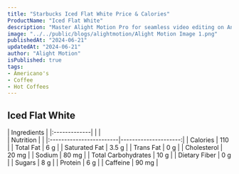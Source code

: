 ```yaml
---
title: "Starbucks Iced Flat White Price & Calories"
ProductName: "Iced Flat White" 
description: "Master Alight Motion Pro for seamless video editing on Android, iOS, and Tablets with our ultimate guide, unlocking advanced features and elevating your skills in 2024!"
image: "../../public/blogs/alightmotion/Alight Motion Image 1.png"
publishedAt: "2024-06-21"
updatedAt: "2024-06-21"
author: "Alight Motion"
isPublished: true
tags:
- Americano's
- Coffee
- Hot Coffees   
---
```


 
## Iced Flat White 
  
<div className="tables-container">
  <div className="table-wrapper">
    | Ingredients  |  
    |:-------------|
    |              |

  </div>
  <div className="table-wrapper">
    | Nutrition               |                      |  
    |:------------------------|---------------------:|
    | Calories                | 110                  |
    | Total Fat               | 6 g                  |
    | Saturated Fat           | 3.5 g                |
    | Trans Fat               | 0 g                  |
    | Cholesterol             | 20 mg                |
    | Sodium                  | 80 mg                |
    | Total Carbohydrates     | 10 g                 |
    | Dietary Fiber           | 0 g                  |
    | Sugars                  | 8 g                  |
    | Protein                 | 6 g                  |
    | Caffeine                | 90 mg                |
  </div>
</div>
<style jsx>{`
  .tables-container {
    display: flex;
    flex-direction: row;
    gap: 30px;
  }
  .table-wrapper {
    width: 500px; /* Adjust as needed */
  }
  @media (max-width: 768px) {
    .tables-container {
      flex-direction: column;
      gap: 0px; /* Adjust as needed */
    }
    .table-wrapper {
      width: 100%; /* Adjust as needed */
    }
  }
`}</style>
